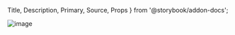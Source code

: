   Title,
  Description,
  Primary,
  Source,
  Props
} from '@storybook/addon-docs';

<!-- <Vimeo vimeoId="575186862" /> -->

![image](https://paradigm.mail.ru/notionStatic/d6b09a0e-f167-4b18-92a0-b62611c6b536.png)
<br />

<Title />

<Description />

```
import { Text } from 'wuki';
```

## Important ⚡️

Before using the component, make sure to import the font into the project. By default, Wuki UI uses Manrope font, here are a couple of examples of how to integrate it into your project:

#### 1. Google Fonts

```
<link
  rel="stylesheet"
  href="https://fonts.googleapis.com/css2?family=Manrope:wght@200;300;400;500;600;700;800&display=swap"
/>
```

#### 2. NPM

```
npm install @fontsource/manrope
```

Then, you can import it in your entry-point.

<Code code="import '@fontsource/manrope/200.css';

<Source code="import '@fontsource/manrope/200.css';

<!-- Выбрать лучше -->

```
import '@fontsource/manrope/200.css';
import '@fontsource/manrope/300.css';
import '@fontsource/manrope/400.css';
import '@fontsource/manrope/500.css';
import '@fontsource/manrope/600.css';
import '@fontsource/manrope/700.css';
import '@fontsource/manrope/800.css';
```

You can find all the basic information at [Fontsource](https://fontsource.org/fonts/manrope).

## Component

The ```Text``` component makes it easy to apply a default set of font weights and sizes in your application.

<!-- ```<Text />``` is by default equal to ```<p>```. To change that tag tag props can be passed to the component. -->

<Primary />

Если указанный вами в пропсе tag будет совпадать с указанным вами в конфиге стилем, то он автоматически примет его стили и присвоит ему нужный класс, в противном случае никакие стили примененны не будут

Написать про mono шрифт

## Component API (props)

<ArgsTable />
